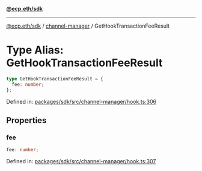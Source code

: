 [**@ecp.eth/sdk**](../../index.mdx)

***

[@ecp.eth/sdk](/sdk-reference/index.mdx) / [channel-manager](/sdk-reference/channel-manager/index.mdx) / GetHookTransactionFeeResult

# Type Alias: GetHookTransactionFeeResult

```ts
type GetHookTransactionFeeResult = {
  fee: number;
};
```

Defined in: [packages/sdk/src/channel-manager/hook.ts:306](https://github.com/ecp-eth/comments-monorepo/blob/main/packages/sdk/src/channel-manager/hook.ts#L306)

## Properties

### fee

```ts
fee: number;
```

Defined in: [packages/sdk/src/channel-manager/hook.ts:307](https://github.com/ecp-eth/comments-monorepo/blob/main/packages/sdk/src/channel-manager/hook.ts#L307)
